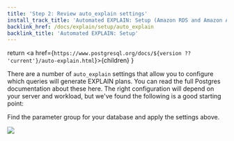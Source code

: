 ```yaml
---
title: 'Step 2: Review auto_explain settings'
install_track_title: 'Automated EXPLAIN: Setup (Amazon RDS and Amazon Aurora)'
backlink_href: /docs/explain/setup/auto_explain
backlink_title: 'Automated EXPLAIN: Setup'
---
```





  return <a href={`https://www.postgresql.org/docs/${version ?? 'current'}/auto-explain.html`}>{children}</a>
}

There are a number of `auto_explain` settings that allow you to configure which queries
will generate EXPLAIN plans. You can read the full Postgres documentation about
these <AutoExplainLink version={props.pgMajorVersion}>here</AutoExplainLink>.
The right configuration will depend on your server and workload,
but we've found the following is a good starting point:

<PgSettingsRecommendations recommendations={getAutoExplainRecommendations(props.settings)} />

Find the parameter group for your database and apply the settings above.

<img src={imgRdsParamGroup2} />

<PublicOnly>
  <SettingsChangePublic />
</PublicOnly>
<InAppOnly>
  <SettingsChangeInApp autoExplainEnabled={props.autoExplainEnabled} />
</InAppOnly>
